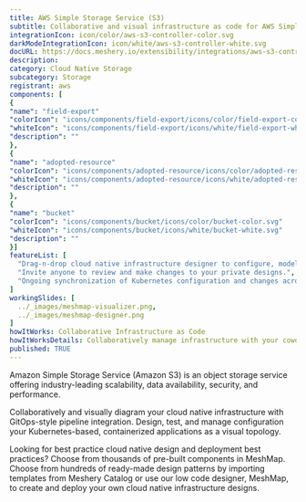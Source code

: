 ```yaml
---
title: AWS Simple Storage Service (S3)
subtitle: Collaborative and visual infrastructure as code for AWS Simple Storage Service (S3)
integrationIcon: icon/color/aws-s3-controller-color.svg
darkModeIntegrationIcon: icon/white/aws-s3-controller-white.svg
docURL: https://docs.meshery.io/extensibility/integrations/aws-s3-controller
description: 
category: Cloud Native Storage
subcategory: Storage
registrant: aws
components: [
{
"name": "field-export"
"colorIcon": "icons/components/field-export/icons/color/field-export-color.svg"
"whiteIcon": "icons/components/field-export/icons/white/field-export-white.svg"
"description": ""
},
{
"name": "adopted-resource"
"colorIcon": "icons/components/adopted-resource/icons/color/adopted-resource-color.svg"
"whiteIcon": "icons/components/adopted-resource/icons/white/adopted-resource-white.svg"
"description": ""
},
{
"name": "bucket"
"colorIcon": "icons/components/bucket/icons/color/bucket-color.svg"
"whiteIcon": "icons/components/bucket/icons/white/bucket-white.svg"
"description": ""
}]
featureList: [
  "Drag-n-drop cloud native infrastructure designer to configure, model, and deploy your workloads.",
  "Invite anyone to review and make changes to your private designs.",
  "Ongoing synchronization of Kubernetes configuration and changes across any number of clusters."
]
workingSlides: [
  ../_images/meshmap-visualizer.png,
  ../_images/meshmap-designer.png
]
howItWorks: Collaborative Infrastructure as Code
howItWorksDetails: Collaboratively manage infrastructure with your coworkers synchronously sharing the same designs.
published: TRUE
---
```

<p>
Amazon Simple Storage Service (Amazon S3) is an object storage service offering industry-leading scalability, data availability, security, and performance.
</p>
<p>
    Collaboratively and visually diagram your cloud native infrastructure with GitOps-style pipeline integration. Design, test, and manage configuration your Kubernetes-based, containerized applications as a visual topology.
</p>
<p>
    Looking for best practice cloud native design and deployment best practices? Choose from thousands of pre-built components in MeshMap. Choose from hundreds of ready-made design patterns by importing templates from Meshery Catalog or use our low code designer, MeshMap, to create and deploy your own cloud native infrastructure designs.
</p>
